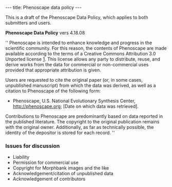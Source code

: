 ---
title: Phenoscape data policy
---

This is a draft of the Phenoscape Data Policy, which applies to both submitters and users. 

'''Phenoscape Data Policy'''
vers 4.18.08

''
Phenoscape is intended to enhance knowledge and progress in the scientific community.  For this reason, the contents of Phenoscape are made available according to the terms of a Creative Commons Attribution 3.0 Unported license [http://creativecommons.org/licenses/by/3.0/]. This license allows any party to distribute, reuse, and derive works from the data for commercial or non-commercial uses provided that appropriate attribution is given.  

Users are requested to cite the original paper (or, in some cases, unpublished manuscript) from which the data was derived, as well as a citation to Phenoscape of the following form:

* Phenoscape, U.S. National Evolutionary Synthesis Center, http://phenoscape.org; [Date on which data was retrieved].

Contributions to Phenoscape are predominantly based on data reported in the published literature.  The copyright to the original publication remains with the original owner. Additionally, as far as technically possible, the identity of the depositor is stored for each record. 
''

===Issues for discussion===
* Liability
* Permission for commercial use
* Copyright for Morphbank images and the like
* Acknowledgement/citation of unpublished data
* Acknowledgement of contributors